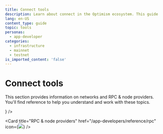 ```yaml
---
title: Connect tools
description: Learn about connect in the Optimism ecosystem. This guide provides detailed information and resources about connect.
lang: en-US
content_type: guide
topic: tools
personas:
  - app-developer
categories:
  - infrastructure
  - mainnet
  - testnet
is_imported_content: 'false'
---
```



# Connect tools

This section provides information on networks and RPC & node providers. You'll find reference to help you understand and work with these topics.

<Cards>
  <Card title="Networks & RPC endpoints" href="/app-developers/reference/networks" icon={<img src="/img/icons/shapes.svg" />} />

  <Card title="RPC & node providers" href="/app-developers/reference/rpc" icon={<img src="/img/icons/shapes.svg" />} />
</Cards>

